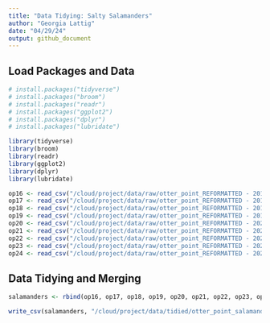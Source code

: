 ```yaml
---
title: "Data Tidying: Salty Salamanders"
author: "Georgia Lattig"
date: "04/29/24"
output: github_document
---
```


## Load Packages and Data

```r
# install.packages("tidyverse")
# install.packages("broom")
# install.packages("readr")
# install.packages("ggplot2")
# install.packages("dplyr")
# install.packages("lubridate")

library(tidyverse)
library(broom)
library(readr)
library(ggplot2)
library(dplyr)
library(lubridate)
```

```r
op16 <- read_csv("/cloud/project/data/raw/otter_point_REFORMATTED - 2016.csv")
op17 <- read_csv("/cloud/project/data/raw/otter_point_REFORMATTED - 2017.csv")
op18 <- read_csv("/cloud/project/data/raw/otter_point_REFORMATTED - 2018.csv")
op19 <- read_csv("/cloud/project/data/raw/otter_point_REFORMATTED - 2019.csv")
op20 <- read_csv("/cloud/project/data/raw/otter_point_REFORMATTED - 2020.csv")
op21 <- read_csv("/cloud/project/data/raw/otter_point_REFORMATTED - 2021.csv")
op22 <- read_csv("/cloud/project/data/raw/otter_point_REFORMATTED - 2022.csv")
op23 <- read_csv("/cloud/project/data/raw/otter_point_REFORMATTED - 2023.csv")
op24 <- read_csv("/cloud/project/data/raw/otter_point_REFORMATTED - 2024.csv")
```

## Data Tidying and Merging

```r
salamanders <- rbind(op16, op17, op18, op19, op20, op21, op22, op23, op24)

write_csv(salamanders, "/cloud/project/data/tidied/otter_point_salamanders.csv")
```

